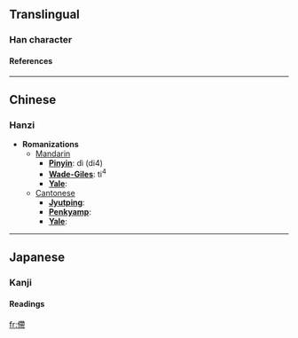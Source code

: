 ==Translingual==
===Han character===
{{Han char|rad=人|as=11|sn=13|four=|canj=人大心月 (OKPB)}}
====References====
{{Han ref|kx=0115.140|dkj=01042|hdz=10210.030|uh=50C0|ud=20672}}
----

==Chinese==
===Hanzi===


* '''Romanizations'''
** [[Mandarin]]
*** '''[[Pinyin]]''': dì (di4)
*** '''[[Wade-Giles]]''': ti<sup>4</sup>
*** '''[[Yale]]''': 
**[[Cantonese]]
***'''[[Jyutping]]''':
***'''[[Penkyamp]]''': 
***'''[[Yale]]''': 


----
==Japanese==
===Kanji===
{{ja-kanji|grade=|rs=人11}}
====Readings====
{{ja-readings|on=[[てい]] (tei)|kun=[[くるしむ]] (kurushimu)}}




[[fr:僀]]